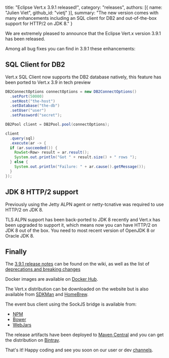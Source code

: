   title: "Eclipse Vert.x 3.9.1 released!",
  category: "releases",
  authors: [{
    name: "Julien Viet",
    github_id: "vietj"
  }],
  summary: "The new version comes with many enhancements including an SQL client for DB2 and out-of-the-box support for HTTP/2 on JDK 8."
}

We are extremely pleased to announce that the Eclipse Vert.x version 3.9.1 has been released.

Among all bug fixes you can find in 3.9.1 these enhancements:

## SQL Client for DB2

Vert.x SQL Client now supports the DB2 database natively, this feature has been ported to Vert.x 3.9 in tech
preview

```java
DB2ConnectOptions connectOptions = new DB2ConnectOptions()
  .setPort(50000)
  .setHost("the-host")
  .setDatabase("the-db")
  .setUser("user")
  .setPassword("secret");

DB2Pool client = DB2Pool.pool(connectOptions);

client
  .query(sql)
  .execute(ar -> {
  if (ar.succeeded()) {
    RowSet<Row> result = ar.result();
    System.out.println("Got " + result.size() + " rows ");
  } else {
    System.out.println("Failure: " + ar.cause().getMessage());
  }
});
```

## JDK 8 HTTP/2 support

Previously using the Jetty ALPN agent or netty-tcnative was required to use HTTP/2 on JDK 8.

TLS ALPN support has been back-ported to JDK 8 recently and Vert.x has been upgraded to support it, which means now you
can have HTTP/2 on JDK 8 out of the box. You need to most recent version of OpenJDK 8 or Oracle JDK 8.

## Finally

The [3.9.1 release notes](https://github.com/vert-x3/wiki/wiki/3.9.1-Release-Notes) can be found on the wiki, as well as the
list of [deprecations and breaking changes](https://github.com/vert-x3/wiki/wiki/3.9.1-Deprecations-and-breaking-changes)

Docker images are available on [Docker Hub](https://hub.docker.com/u/vertx/).

The Vert.x distribution can be downloaded on the website but is also available from [SDKMan](http://sdkman.io/index.html) and [HomeBrew](http://brew.sh/).

The event bus client using the SockJS bridge is available from:

* [NPM](https://www.npmjs.com/package/vertx3-eventbus-client)
* [Bower](https://github.com/vert-x3/vertx-bus-bower)
* [WebJars](http://www.webjars.org/)

The release artifacts have been deployed to [Maven Central](http://search.maven.org/#search%7Cga%7C1%7Cg%3A%22io.vertx%22%20AND%20v%3A%223.9.1%22) and you can get the distribution on [Bintray](https://bintray.com/vertx/downloads/distribution/3.9.1/view).

That's it! Happy coding and see you soon on our user or dev [channels](https://vertx.io/community).
